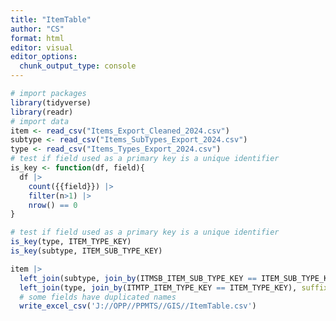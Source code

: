 ```yaml
---
title: "ItemTable"
author: "CS"
format: html
editor: visual
editor_options: 
  chunk_output_type: console
---
```


```r
# import packages
library(tidyverse)
library(readr)
# import data
item <- read_csv("Items_Export_Cleaned_2024.csv")
subtype <- read_csv("Items_SubTypes_Export_2024.csv")
type <- read_csv("Items_Types_Export_2024.csv")
# test if field used as a primary key is a unique identifier
is_key <- function(df, field){
  df |>
    count({{field}}) |>
    filter(n>1) |>
    nrow() == 0
}
```

```r
# test if field used as a primary key is a unique identifier
is_key(type, ITEM_TYPE_KEY)
is_key(subtype, ITEM_SUB_TYPE_KEY)
```

```r
item |>
  left_join(subtype, join_by(ITMSB_ITEM_SUB_TYPE_KEY == ITEM_SUB_TYPE_KEY), suffix = c('_item','_subitem')) |>
  left_join(type, join_by(ITMTP_ITEM_TYPE_KEY == ITEM_TYPE_KEY), suffix = c('_','_type')) |>
  # some fields have duplicated names
  write_excel_csv('J://OPP//PPMTS//GIS//ItemTable.csv')
```

